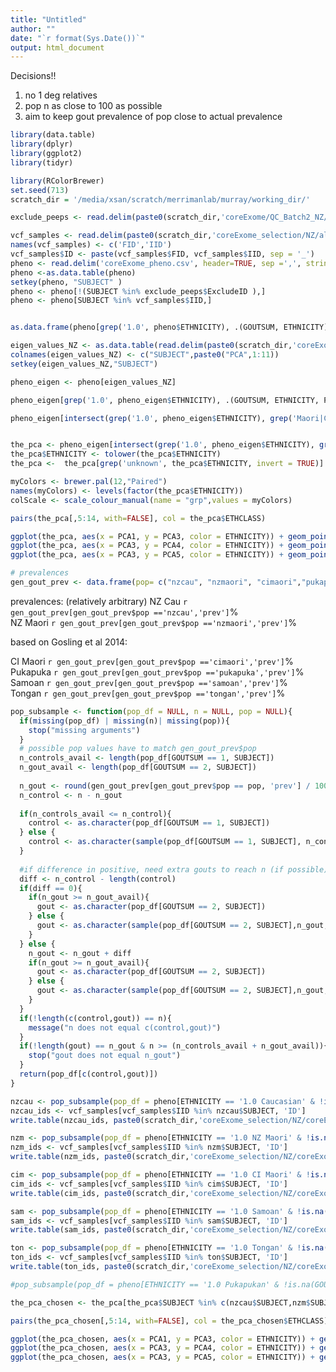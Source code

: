 ```yaml
---
title: "Untitled"
author: ""
date: "`r format(Sys.Date())`"
output: html_document
--- 
```


Decisions!!

1. no 1 deg relatives
2. pop n as close to 100 as possible
3. aim to keep gout prevalence of pop close to actual prevalence


```r
library(data.table)
library(dplyr)
library(ggplot2)
library(tidyr)

library(RColorBrewer)
set.seed(713)
scratch_dir = '/media/xsan/scratch/merrimanlab/murray/working_dir/'

exclude_peeps <- read.delim(paste0(scratch_dir,'coreExome/QC_Batch2_NZ/QC_PLINKoutputs/NZ_SamplesBatch1_ExcludeReason.txt'),header=TRUE, stringsAsFactors = FALSE)

vcf_samples <- read.delim(paste0(scratch_dir,'coreExome_selection/NZ/all_chr_phased_strandaligned.filt_refallele_maf0.01_hwe_checked_ExRef.samples'), stringsAsFactors = FALSE, header=FALSE)
names(vcf_samples) <- c('FID','IID')
vcf_samples$ID <- paste(vcf_samples$FID, vcf_samples$IID, sep = '_')
pheno <- read.delim('coreExome_pheno.csv', header=TRUE, sep =',', stringsAsFactors = FALSE)
pheno <-as.data.table(pheno)
setkey(pheno, "SUBJECT" )
pheno <- pheno[!(SUBJECT %in% exclude_peeps$ExcludeID ),]
pheno <- pheno[SUBJECT %in% vcf_samples$IID,]


as.data.frame(pheno[grep('1.0', pheno$ETHNICITY), .(GOUTSUM, ETHNICITY)]  %>% group_by(ETHNICITY, GOUTSUM)  %>% filter(GOUTSUM < 3) %>% tally())
```


```r
eigen_values_NZ <- as.data.table(read.delim(paste0(scratch_dir,'coreExome/QC_Batch2_NZ/QC_PLINKoutputs/NZ_SamplesBatch1_strand_AIMs_eigen.pca.evec.tab'), header=FALSE, sep = '\t', stringsAsFactors = FALSE))
colnames(eigen_values_NZ) <- c("SUBJECT",paste0("PCA",1:11))
setkey(eigen_values_NZ,"SUBJECT")

pheno_eigen <- pheno[eigen_values_NZ]

pheno_eigen[grep('1.0', pheno_eigen$ETHNICITY), .(GOUTSUM, ETHNICITY, PCA1,PCA2,PCA3)]  %>% group_by(ETHNICITY)  %>% filter(GOUTSUM < 3) %>% ggplot(., aes(x = PCA1, y = PCA3, colour = ETHNICITY)) + geom_point()

pheno_eigen[intersect(grep('1.0', pheno_eigen$ETHNICITY), grep('Maori|Caucasian|Samoan|Tongan|Puka|Tuval|chinese|indian|toke|taiwan', ignore.case = TRUE, pheno_eigen$ETHNICITY)), .(GOUTSUM, ETHNICITY,ETHCLASS, PCA1,PCA2,PCA3,PCA4,PCA5,PCA6,PCA7,PCA8,PCA9,PCA10)]  %>% group_by(ETHNICITY)  %>% filter(GOUTSUM < 3) %>% ggplot(., aes(x = PCA2, y = PCA3, colour = ETHNICITY, shape = ETHCLASS)) + geom_point() + scale_shape_identity()


the_pca <- pheno_eigen[intersect(grep('1.0', pheno_eigen$ETHNICITY), grep('Maori|Caucasian|Samoan|Tongan|Puka|Tuval|chinese|indian|toke|taiwan', ignore.case = TRUE, pheno_eigen$ETHNICITY)), .(SUBJECT,GOUTSUM, ETHNICITY,ETHCLASS, PCA1,PCA2,PCA3,PCA4,PCA5,PCA6,PCA7,PCA8,PCA9,PCA10)] 
the_pca$ETHNICITY <- tolower(the_pca$ETHNICITY)
the_pca <-  the_pca[grep('unknown', the_pca$ETHNICITY, invert = TRUE)]

myColors <- brewer.pal(12,"Paired")
names(myColors) <- levels(factor(the_pca$ETHNICITY))
colScale <- scale_colour_manual(name = "grp",values = myColors)

pairs(the_pca[,5:14, with=FALSE], col = the_pca$ETHCLASS)

ggplot(the_pca, aes(x = PCA1, y = PCA3, color = ETHNICITY)) + geom_point() + theme_bw() +colScale
ggplot(the_pca, aes(x = PCA3, y = PCA4, color = ETHNICITY)) + geom_point() + theme_bw() +colScale
ggplot(the_pca, aes(x = PCA3, y = PCA5, color = ETHNICITY)) + geom_point() + theme_bw() +colScale


```



```r
# prevalences
gen_gout_prev <- data.frame(pop= c("nzcau", "nzmaori", "cimaori","pukapuka","samoan","tongan"), prev = c(4, 7, 1.2, 2.6, 3, 1.5))

```

prevalences: (relatively arbitrary)
NZ Cau ```r gen_gout_prev[gen_gout_prev$pop =='nzcau','prev']```%  
NZ Maori ```r gen_gout_prev[gen_gout_prev$pop =='nzmaori','prev']```%  

based on Gosling et al 2014:  

CI Maori ```r gen_gout_prev[gen_gout_prev$pop =='cimaori','prev']```%  
Pukapuka ```r gen_gout_prev[gen_gout_prev$pop =='pukapuka','prev']```%  
Samoan ```r gen_gout_prev[gen_gout_prev$pop =='samoan','prev']```%  
Tongan ```r gen_gout_prev[gen_gout_prev$pop =='tongan','prev']```%  

```r
pop_subsample <- function(pop_df = NULL, n = NULL, pop = NULL){
  if(missing(pop_df) | missing(n)| missing(pop)){
    stop("missing arguments")
  }
  # possible pop values have to match gen_gout_prev$pop 
  n_controls_avail <- length(pop_df[GOUTSUM == 1, SUBJECT])
  n_gout_avail <- length(pop_df[GOUTSUM == 2, SUBJECT])
  
  n_gout <- round(gen_gout_prev[gen_gout_prev$pop == pop, 'prev'] / 100 * n, digits = 0)
  n_control <- n - n_gout
  
  if(n_controls_avail <= n_control){
    control <- as.character(pop_df[GOUTSUM == 1, SUBJECT])
  } else {
    control <- as.character(sample(pop_df[GOUTSUM == 1, SUBJECT], n_control, replace = FALSE))
  }
  
  #if difference in positive, need extra gouts to reach n (if possible)
  diff <- n_control - length(control)
  if(diff == 0){
    if(n_gout >= n_gout_avail){
      gout <- as.character(pop_df[GOUTSUM == 2, SUBJECT])
    } else {
      gout <- as.character(sample(pop_df[GOUTSUM == 2, SUBJECT],n_gout, replace = FALSE))
    }
  } else {
    n_gout <- n_gout + diff
    if(n_gout >= n_gout_avail){
      gout <- as.character(pop_df[GOUTSUM == 2, SUBJECT])
    } else {
      gout <- as.character(sample(pop_df[GOUTSUM == 2, SUBJECT],n_gout, replace = FALSE))
    }
  }
  if(!length(c(control,gout)) == n){
    message("n does not equal c(control,gout)")
  }
  if(!length(gout) == n_gout & n >= (n_controls_avail + n_gout_avail)){
    stop("gout does not equal n_gout")
  }
  return(pop_df[c(control,gout)])
}


```


```r
nzcau <- pop_subsample(pop_df = pheno[ETHNICITY == '1.0 Caucasian' & !is.na(GOUTSUM),.(SUBJECT,GOUTSUM, ETHNICITY)],n = 100, pop = "nzcau")
nzcau_ids <- vcf_samples[vcf_samples$IID %in% nzcau$SUBJECT, 'ID']
write.table(nzcau_ids, paste0(scratch_dir,'coreExome_selection/NZ/coreExome_nzcau_selection.txt'), sep ="\t",quote=FALSE, row.names=FALSE, col.names=FALSE)
```

```r
nzm <- pop_subsample(pop_df = pheno[ETHNICITY == '1.0 NZ Maori' & !is.na(GOUTSUM),.(SUBJECT,GOUTSUM, ETHNICITY)],n = 100, pop = "nzmaori")
nzm_ids <- vcf_samples[vcf_samples$IID %in% nzm$SUBJECT, 'ID']
write.table(nzm_ids, paste0(scratch_dir,'coreExome_selection/NZ/coreExome_nzm_selection.txt'), sep ="\t",quote=FALSE, row.names=FALSE, col.names=FALSE)
```

```r
cim <- pop_subsample(pop_df = pheno[ETHNICITY == '1.0 CI Maori' & !is.na(GOUTSUM),.(SUBJECT,GOUTSUM, ETHNICITY)],n = 100, pop = "cimaori")
cim_ids <- vcf_samples[vcf_samples$IID %in% cim$SUBJECT, 'ID']
write.table(cim_ids, paste0(scratch_dir,'coreExome_selection/NZ/coreExome_cim_selection.txt'), sep ="\t",quote=FALSE, row.names=FALSE, col.names=FALSE)
```

```r
sam <- pop_subsample(pop_df = pheno[ETHNICITY == '1.0 Samoan' & !is.na(GOUTSUM),.(SUBJECT,GOUTSUM, ETHNICITY)],n = 100, pop = "samoan")
sam_ids <- vcf_samples[vcf_samples$IID %in% sam$SUBJECT, 'ID']
write.table(sam_ids, paste0(scratch_dir,'coreExome_selection/NZ/coreExome_sam_selection.txt'), sep ="\t",quote=FALSE, row.names=FALSE, col.names=FALSE)
```

```r
ton <- pop_subsample(pop_df = pheno[ETHNICITY == '1.0 Tongan' & !is.na(GOUTSUM),.(SUBJECT,GOUTSUM, ETHNICITY)],n = 100, pop = "tongan")
ton_ids <- vcf_samples[vcf_samples$IID %in% ton$SUBJECT, 'ID']
write.table(ton_ids, paste0(scratch_dir,'coreExome_selection/NZ/coreExome_ton_selection.txt'), sep ="\t",quote=FALSE, row.names=FALSE, col.names=FALSE)
```

```r
#pop_subsample(pop_df = pheno[ETHNICITY == '1.0 Pukapukan' & !is.na(GOUTSUM),.(SUBJECT,GOUTSUM, ETHNICITY)],n = 100, pop = "pukapuka")
```

```r
the_pca_chosen <- the_pca[the_pca$SUBJECT %in% c(nzcau$SUBJECT,nzm$SUBJECT, cim$SUBJECT, sam$SUBJECT, ton$SUBJECT),]

pairs(the_pca_chosen[,5:14, with=FALSE], col = the_pca_chosen$ETHCLASS)

ggplot(the_pca_chosen, aes(x = PCA1, y = PCA3, color = ETHNICITY)) + geom_point() + theme_bw() +colScale
ggplot(the_pca_chosen, aes(x = PCA3, y = PCA4, color = ETHNICITY)) + geom_point() + theme_bw() +colScale
ggplot(the_pca_chosen, aes(x = PCA3, y = PCA5, color = ETHNICITY)) + geom_point() + theme_bw() +colScale
```